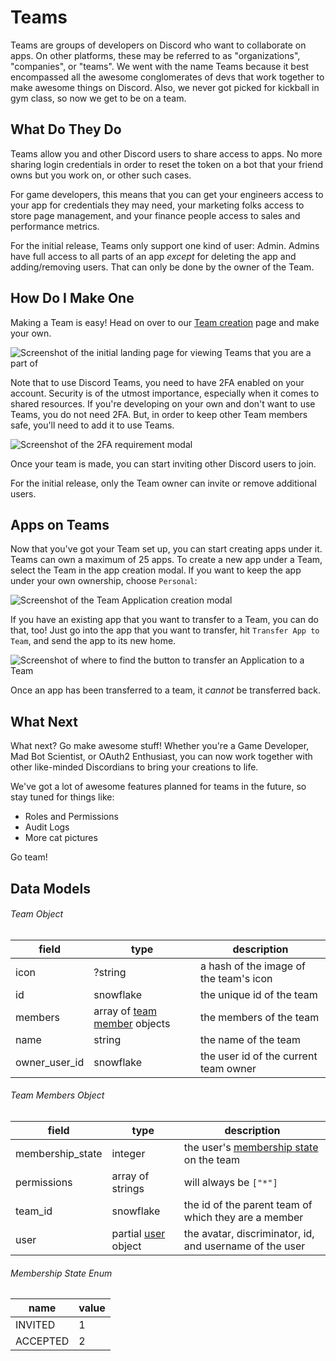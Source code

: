 # Teams

Teams are groups of developers on Discord who want to collaborate on apps. On other platforms, these may be referred to as "organizations", "companies", or "teams". We went with the name Teams because it best encompassed all the awesome conglomerates of devs that work together to make awesome things on Discord. Also, we never got picked for kickball in gym class, so now we get to be on a team.

## What Do They Do

Teams allow you and other Discord users to share access to apps. No more sharing login credentials in order to reset the token on a bot that your friend owns but you work on, or other such cases.

For game developers, this means that you can get your engineers access to your app for credentials they may need, your marketing folks access to store page management, and your finance people access to sales and performance metrics.

<Alert type="danger">

For the initial release, Teams only support one kind of user: Admin. Admins have full access to all parts of an app _except_ for deleting the app and adding/removing users. That can only be done by the owner of the Team.

</Alert>

## How Do I Make One

Making a Team is easy! Head on over to our [Team creation](https://discord.com/developers/teams) page and make your own.

![Screenshot of the initial landing page for viewing Teams that you are a part of](team-page.png)

Note that to use Discord Teams, you need to have 2FA enabled on your account. Security is of the utmost importance, especially when it comes to shared resources. If you're developing on your own and don't want to use Teams, you do not need 2FA. But, in order to keep other Team members safe, you'll need to add it to use Teams.

![Screenshot of the 2FA requirement modal](team-2fa.png)

Once your team is made, you can start inviting other Discord users to join.

<Alert type="info">

For the initial release, only the Team owner can invite or remove additional users.

</Alert>

## Apps on Teams

Now that you've got your Team set up, you can start creating apps under it. Teams can own a maximum of 25 apps. To create a new app under a Team, select the Team in the app creation modal. If you want to keep the app under your own ownership, choose `Personal`:

![Screenshot of the Team Application creation modal](team-make-app.png)

If you have an existing app that you want to transfer to a Team, you can do that, too! Just go into the app that you want to transfer, hit `Transfer App to Team`, and send the app to its new home.

![Screenshot of where to find the button to transfer an Application to a Team](transfer-app-to-team.png)

<Alert type="danger">

Once an app has been transferred to a team, it _cannot_ be transferred back.

</Alert>

## What Next

What next? Go make awesome stuff! Whether you're a Game Developer, Mad Bot Scientist, or OAuth2 Enthusiast, you can now work together with other like-minded Discordians to bring your creations to life.

We've got a lot of awesome features planned for teams in the future, so stay tuned for things like:

- Roles and Permissions
- Audit Logs
- More cat pictures

Go team!

## Data Models

###### Team Object

| field         | type                                                                         | description                            |
| ------------- | ---------------------------------------------------------------------------- | -------------------------------------- |
| icon          | ?string                                                                      | a hash of the image of the team's icon |
| id            | snowflake                                                                    | the unique id of the team              |
| members       | array of [team member](/topics/teams#data-models-team-member-object) objects | the members of the team                |
| name          | string                                                                       | the name of the team                   |
| owner_user_id | snowflake                                                                    | the user id of the current team owner  |

###### Team Members Object

| field            | type                                               | description                                                                                |
| ---------------- | -------------------------------------------------- | ------------------------------------------------------------------------------------------ |
| membership_state | integer                                            | the user's [membership state](/topics/teams#data-models-membership-state-enum) on the team |
| permissions      | array of strings                                   | will always be `["*"]`                                                                     |
| team_id          | snowflake                                          | the id of the parent team of which they are a member                                       |
| user             | partial [user](/resources/user#user-object) object | the avatar, discriminator, id, and username of the user                                    |

###### Membership State Enum

| name     | value |
| -------- | ----- |
| INVITED  | 1     |
| ACCEPTED | 2     |
